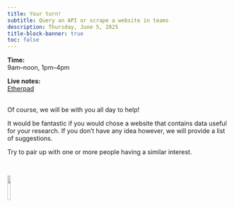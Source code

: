 ```yaml
---
title: Your turn!
subtitle: Query an API or scrape a website in teams
description: Thursday, June 5, 2025
title-block-banner: true
toc: false
---
```


:::{.topdef}

**Time:** \
9am–noon, 1pm–4pm

**Live notes:** \
[Etherpad](https://etherpad.wikimedia.org/p/dhsi25)

:::

<br>
Of course, we will be with you all day to help!

It would be fantastic if you would chose a website that contains data useful for your research. If you don't have any idea however, we will provide a list of suggestions.

Try to pair up with one or more people having a similar interest.

<br>

![](/img/logo_dhsi.png){fig-alt="frontlogo" fig-align="center" width="12%"}

